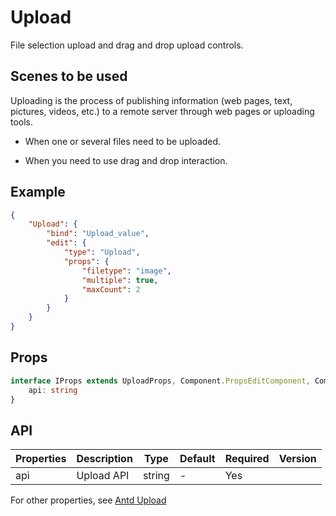# Upload

File selection upload and drag and drop upload controls.

## Scenes to be used

Uploading is the process of publishing information (web pages, text, pictures, videos, etc.) to a remote server through web pages or uploading tools.

- When one or several files need to be uploaded.

- When you need to use drag and drop interaction.

## Example

```json
{
	"Upload": {
		"bind": "Upload_value",
		"edit": {
			"type": "Upload",
			"props": {
				"filetype": "image",
				"multiple": true,
				"maxCount": 2
			}
		}
	}
}
```

## Props

```ts
interface IProps extends UploadProps, Component.PropsEditComponent, CommonProps {
	api: string
}
```

## API

| Properties | Description | Type   | Default | Required | Version |
| ---------- | ----------- | ------ | ------- | -------- | ------- |
| api        | Upload API  | string | -       | Yes      |         |

For other properties, see [Antd Upload](https://ant-design.gitee.io/components/upload-cn/)

